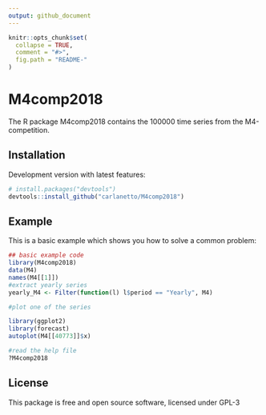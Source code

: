 ```yaml
---
output: github_document
---
```


<!-- README.md is generated from README.Rmd. Please edit that file -->

```r
knitr::opts_chunk$set(
  collapse = TRUE,
  comment = "#>",
  fig.path = "README-"
)
```

# M4comp2018

The R package M4comp2018 contains the 100000 time series from the M4-competition. 

## Installation

Development version with latest features:

```r
# install.packages("devtools")
devtools::install_github("carlanetto/M4comp2018")
```


## Example

This is a basic example which shows you how to solve a common problem:

```r
## basic example code
library(M4comp2018)
data(M4)
names(M4[[1]])
#extract yearly series
yearly_M4 <- Filter(function(l) l$period == "Yearly", M4)
```

```r
#plot one of the series

library(ggplot2)
library(forecast)
autoplot(M4[[40773]]$x)
```


```r
#read the help file
?M4comp2018
```

## License

This package is free and open source software, licensed under GPL-3
